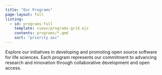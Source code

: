 ```yaml
---
title: "Our Programs"
page-layout: full
listing:
  - id: programs-full
    template: views/programs-grid.ejs
    contents: programs/*.qmd
    sort: "priority asc"
---
```


Explore our initiatives in developing and promoting open source software for life sciences. Each program represents our commitment to advancing research and innovation through collaborative development and open access.

:::{#programs-full}
:::

